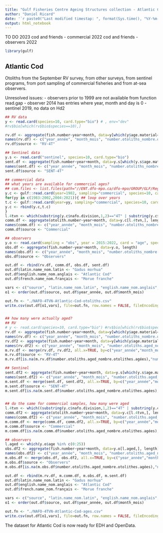 ```yaml
---
title: "Gulf Fisheries Centre Ageing Structures collection - Atlantic Cod"
author: "Daniel Ricard"
date: '`r paste0("Last modified timestap: ", format(Sys.time(), "%Y-%m-%d %H:%M:%S"))`'
output: html_notebook
---
```


TO DO 2023
cod and friends - commercial 2022
cod and friends - observers 2022

```r
library(gulf)
```


## Atlantic Cod
Otoliths from the September RV survey, from other surveys, from sentinel programs, from port sampling of commercial fisheries and from at-sea observers.

Unresolved issues: 
- observers prior to 1999 are not available from function read.gap
- observer 2014 has entries where year, month and day is 0
- sentinel 2019, no data on Hd2


```r
## RV data
y <- read.card(species=10, card.type="bio") # , env="dev"
#rv$bio[which(rv$bio$species==10),]

rv.df <- aggregate(fish.number~year+month, data=y[which(y$age.material==1),], length)
names(rv.df) <- c("year_année", "month_mois", "number.otoliths_nombre.otolithes")
rv.df$source <- "RV-4T"

## Sentinel data
y.s <- read.card("sentinel", species=10, card.type="bio")
sent.df <- aggregate(fish.number~year+month, data=y.s[which(y.s$age.material==1),], length)
names(sent.df) <- c("year_année", "month_mois", "number.otoliths_nombre.otolithes")
sent.df$source <- "SENT-4T"

## commercial data
## what years are available for commercial ages?
## com.files <- list.files(path="//ENT.dfo-mpo.ca/dfo-mpo/GROUP/GLF/Regional_Shares/Science/Hd2/commercial/age", pattern="codage")
y.c <- gulf::read.card(year=1982, sampling="commercial", species=10, card.type="age") ## this loads all pre-1982 commercial ages
for(yy in c(1983:2002,2004:2021)){ ## loop over years 
t.c <- gulf::read.card(year=yy, sampling="commercial", species=10, card.type="age")
y.c <- rbind(y.c,t.c)
}
l.4tvn <- which(substring(y.c$nafo.division,1,2)=="4T" | substring(y.c$nafo.division,1,3)=="4VN") ## keep only otoliths collected in NAFO 4TVN
comm.df <- aggregate(otolith.number~year+month, data=y.c[l.4tvn,], length)
names(comm.df) <- c("year_année", "month_mois", "number.otoliths_nombre.otolithes")
comm.df$source <- "Commercial"

## observers
y.o <- read.card(sampling = "obs", year = 2015:2022, card = "age", species = 10) ## 1994:2014, 
obs.df <- aggregate(fish.number~year+month, data=y.o, length)
names(obs.df) <- c("year_année", "month_mois", "number.otoliths_nombre.otolithes")
obs.df$source <- "Observers"

out.df <- rbind(rv.df, comm.df, obs.df, sent.df)
out.df$latin.name_nom.latin <- "Gadus morhua"
out.df$english.name_nom.anglais <- "Atlantic Cod"
out.df$french.name_nom.français <- "Morue franche"

vars <- c("source", "latin.name_nom.latin", "english.name_nom.anglais", "french.name_nom.français", "year_année","month_mois","number.otoliths_nombre.otolithes")
o1 <- order(out.df$source, out.df$year_année, out.df$month_mois)

out.fn <- "./NAFO-4TVN-Atlantic-Cod-otoliths.csv"
write.csv(out.df[o1,vars], file=out.fn, row.names = FALSE, fileEncoding = "UTF8")


## how many were actually aged?
## RV
# y <- read.card(species=10, card.type="bio") #rv$bio[which(rv$bio$species==10),]
rv.df <- aggregate(fish.number~year+month, data=y[which(y$age.material==1),], length)
names(rv.df) <- c("year_année", "month_mois", "number.otoliths_nombre.otolithes")
rv.df2 <- aggregate(fish.number~year+month, data=y[which(y$age.material==1 & y$age %in% c(0:30)),], length)
names(rv.df2) <- c("year_année", "month_mois", "number.otoliths.aged_nombre.otolithes.agées")
m.rv.df <- merge(rv.df, rv.df2, all.x=TRUE, by=c("year_année","month_mois"))
m.rv.df$source <- "RV-4T"
m.rv.df[is.na(m.rv.df$number.otoliths.aged_nombre.otolithes.agées),"number.otoliths.aged_nombre.otolithes.agées"] <- 0

## Sentinel
sent.df2 <- aggregate(fish.number~year+month, data=y.s[which(y.s$age.material==1 & y.s$age %in% c(0:30)),], length)
names(sent.df2) <- c("year_année", "month_mois", "number.otoliths.aged_nombre.otolithes.agées")
m.sent.df <- merge(sent.df, sent.df2, all.x=TRUE, by=c("year_année","month_mois"))
m.sent.df$source <- "SENT-4T"
m.sent.df[is.na(m.sent.df$number.otoliths.aged_nombre.otolithes.agées),"number.otoliths.aged_nombre.otolithes.agées"] <- 0


## do the same for commercial samples, how many were aged
l.4tvn <- which((substring(y.c$nafo.division,1,2)=="4T" | substring(y.c$nafo.division,1,3)=="4VN") & y.c$age %in% c(0:25)) 
comm.df2 <- aggregate(otolith.number~year+month, data=y.c[l.4tvn,], length)
names(comm.df2) <- c("year_année", "month_mois", "number.otoliths.aged_nombre.otolithes.agées")
m.comm.df <- merge(comm.df, comm.df2, all.x=TRUE, by=c("year_année","month_mois"))
m.comm.df$source <- "Commercial"
m.comm.df[is.na(m.comm.df$number.otoliths.aged_nombre.otolithes.agées),"number.otoliths.aged_nombre.otolithes.agées"] <- 0

## observers
l.aged <- which(y.o$age %in% c(0:25)) 
obs.df2 <- aggregate(fish.number~year+month, data=y.o[l.aged,], length)
names(obs.df2) <- c("year_année", "month_mois", "number.otoliths.aged_nombre.otolithes.agées")
m.obs.df <- merge(obs.df, obs.df2, all.x=TRUE, by=c("year_année","month_mois"))
m.obs.df$source <- "Observers"
m.obs.df[is.na(m.obs.df$number.otoliths.aged_nombre.otolithes.agées),"number.otoliths.aged_nombre.otolithes.agées"] <- 0

out.df <- rbind(m.rv.df, m.comm.df, m.obs.df, m.sent.df)
out.df$latin.name_nom.latin <- "Gadus morhua"
out.df$english.name_nom.anglais <- "Atlantic Cod"
out.df$french.name_nom.français <- "Morue franche"

vars <- c("source", "latin.name_nom.latin", "english.name_nom.anglais", "french.name_nom.français", "year_année","month_mois","number.otoliths_nombre.otolithes","number.otoliths.aged_nombre.otolithes.agées")
o1 <- order(out.df$source, out.df$year_année, out.df$month_mois)

out.fn <- "./NAFO-4TVN-Atlantic-Cod-ages.csv"
write.csv(out.df[o1,vars], file=out.fn, row.names = FALSE, fileEncoding = "UTF8")

```

The dataset for Atlantic Cod is now ready for EDH and OpenData.

